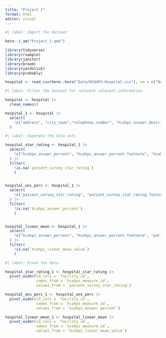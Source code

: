 ```yaml
---
title: "Project 1"
format: html
editor: visual
---
```


```r
#| label: Import the dataset

here::i_am("Project_1.qmd")

library(tidyverse)
library(rsample)
library(janitor)
library(broom)
library(yardstick)
library(probably)

hospital <- read_csv(here::here("Data/HCAHPS-Hospital.csv"), na = c("Not Applicable", "Not Available"))

```

```r
#| label: Filter the dataset for relevent relevent information

hospital <- hospital |>
  clean_names()

hospital_1 <- hospital |>
  select(
    !c("address", "city_town","telephone_number", "hcahps_answer_description") # Not Finished
  )

```

```r
#| label: Seperate the data sets

hospital_star_rating <- hospital_1 |>
  select(
    !c("hcahps_answer_percent", "hcahps_answer_percent_footnote", "hcahps_linear_mean_value" )
  ) |>
  filter(
    !is.na(`patient_survey_star_rating`)
    )


hospital_ans_perc <- hospital_1 |>
  select(
    !c("patient_survey_star_rating", "patient_survey_star_rating_footnote", "hcahps_linear_mean_value" )
  ) |>
  filter(
    !is.na(`hcahps_answer_percent`)
    )


hospital_linear_mean <- hospital_1 |>
  select(
    !c("hcahps_answer_percent", "hcahps_answer_percent_footnote", "patient_survey_star_rating", "patient_survey_star_rating_footnote")
  ) |>
  filter(
    !is.na(`hcahps_linear_mean_value`)
    )
```

```r
#| label: Pivot the data

hospital_star_rating_1 <- hospital_star_rating |>
  pivot_wider(id_cols = `facility_id`,
              names_from = `hcahps_measure_id`,
              values_from = `patient_survey_star_rating`)

hospital_ans_perc_1 <- hospital_ans_perc |>
  pivot_wider(id_cols = `facility_id`,
              names_from = `hcahps_measure_id`,
              values_from = `hcahps_answer_percent`)

hospital_linear_mean_1 <- hospital_linear_mean |>
  pivot_wider(id_cols = `facility_id`,
              names_from = `hcahps_measure_id`,
              values_from = `hcahps_linear_mean_value`)

```
